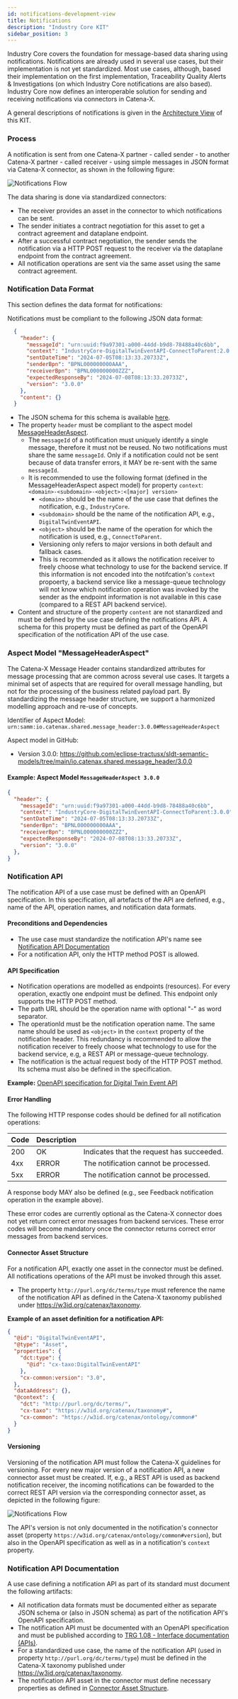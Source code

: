 ```yaml
---
id: notifications-development-view
title: Notifications
description: "Industry Core KIT"
sidebar_position: 3
---
```


<!--
This work is licensed under the [CC-BY-4.0](https://creativecommons.org/licenses/by/4.0/legalcode).

- SPDX-License-Identifier: CC-BY-4.0
- SPDX-FileCopyrightText: 2025 BASF SE
- SPDX-FileCopyrightText: 2025 Robert Bosch Manufacturing Solutions GmbH
- SPDX-FileCopyrightText: 2025 Bayerische Motoren Werke Aktiengesellschaft (BMW AG)
- SPDX-FileCopyrightText: 2025 Deloitte Consulting GmbH.
- SPDX-FileCopyrightText: 2025 GALIA
- SPDX-FileCopyrightText: 2025 msg systems AG
- SPDX-FileCopyrightText: 2025 SAP SE
- SPDX-FileCopyrightText: 2025 Contributors to the Eclipse Foundation
- Source URL: https://github.com/eclipse-tractusx/eclipse-tractusx.github.io/tree/main/docs-kits/kits/industry-core-kit (latest version)
-->

Industry Core covers the foundation for message-based data sharing using notifications. Notifications are already used in several use cases, but their implementation is not yet standardized. Most use cases, although, based their implementation on the first implementation, Traceability Quality Alerts & Investigations (on which Industry Core notifications are also based). Industry Core now defines an interoperable solution for sending and receiving notifications via connectors in Catena-X. 

A general descriptions of notifications is given in the [Architecture View](../page_architecture-view.mdx) of this KIT.

### Process

A notification is sent from one Catena-X partner - called sender - to another Catena-X partner - called receiver - using simple messages in JSON format via Catena-X connector, as shown in the following figure:

![Notifications Flow](../assets/notifications_process.svg)

The data sharing is done via standardized connectors:
  - The receiver provides an asset in the connector to which notifications can be sent.
  - The sender initiates a contract negotiation for this asset to get a contract agreement and dataplane endpoint.
  - After a successful contract negotiation, the sender sends the notification via a HTTP POST request to the receiver via the dataplane endpoint from the contract agreement. 
  - All notification operations are sent via the same asset using the same contract agreement.
  
### Notification Data Format

This section defines the data format for notifications:

Notifications must be compliant to the following JSON data format:

```json
  {
    "header": {
      "messageId": "urn:uuid:f9a97301-a000-44dd-b9d8-78488a40c6bb",
      "context": "IndustryCore-DigitalTwinEventAPI-ConnectToParent:2.0.0",
      "sentDateTime": "2024-07-05T08:13:33.20733Z",
      "senderBpn": "BPNL000000000AAA",
      "receiverBpn": "BPNL000000000ZZZ",
      "expectedResponseBy": "2024-07-08T08:13:33.20733Z",
      "version": "3.0.0"
    },
    "content": {}
  }
```

- The JSON schema for this schema is available [here](../assets/notification.schema.json).
- The property `header` must be compliant to the aspect model [MessageHeaderAspect](#aspect-model-messageheaderaspect). 
  - The `messageId` of a notification must uniquely identify a single message, therefore it must not be reused. No two notifications must share the same `messageId`. Only if a notification could not be sent because of data transfer errors, it MAY be re-sent with the same `messageId`.
  - It is recommended to use the following format (defined in the MessageHeaderAspect aspect model) for property `context`: `<domain>-<subdomain>-<object>:<[major] version>`
    - `<domain>` should be the name of the use case that defines the notification, e.g., `IndustryCore`.
    - `<subdomain>` should be the name of the notification API, e.g., `DigitalTwinEventAPI`.
    - `<object>` should be the name of the operation for which the notification is used, e.g., `ConnectToParent`.
    - Versioning only refers to major versions in both default and fallback cases. 
    - This is recommended as it allows the notification receiver to freely choose what technology to use for the backend service. If this information is not encoded into the notifcation's `context` propoerty, a backend service like a message-queue technology will not know which notification operation was invoked by the sender as the endpoint information is not available in this case (compared to a REST API backend service).
 - Content and structure of the property `content` are not stanardized and must be defined by the use case defining the notifications API. A schema for this property must be defined as part of the OpenAPI specification of the notification API of the use case.

### Aspect Model "MessageHeaderAspect"

The Catena-X Message Header contains standardized attributes for message processing that are common across several use cases. It targets a minimal set of aspects that are required for overall message handling, but not for the processing of the business related payload part. By standardizing the message header structure, we support a harmonized modelling approach and re-use of concepts.

Identifier of Aspect Model:  `urn:samm:io.catenax.shared.message_header:3.0.0#MessageHeaderAspect` 

Aspect model in GitHub:
- Version 3.0.0: https://github.com/eclipse-tractusx/sldt-semantic-models/tree/main/io.catenax.shared.message_header/3.0.0

#### Example: Aspect Model `MessageHeaderAspect 3.0.0`

```json
{
  "header": {
    "messageId": "urn:uuid:f9a97301-a000-44dd-b9d8-78488a40c6bb",
    "context": "IndustryCore-DigitalTwinEventAPI-ConnectToParent:3.0.0",
    "sentDateTime": "2024-07-05T08:13:33.20733Z",
    "senderBpn": "BPNL000000000AAA",
    "receiverBpn": "BPNL000000000ZZZ",
    "expectedResponseBy": "2024-07-08T08:13:33.20733Z",
    "version": "3.0.0"
  },
}
```

### Notification API

The notification API of a use case must be defined with an OpenAPI specification. In this specification, all artefacts of the API are defined, e.g., name of the API, operation names, and notification data formats.

#### Preconditions and Dependencies

- The use case must standardize the notification API's name see [Notification API Documentation](#notification-api-documentation)
- For a notification API, only the HTTP method POST is allowed.

#### API Specification

- Notification operations are modelled as endpoints (resources). For every operation, exactly one endpoint must be defined. This endpoint only supports the HTTP POST method.
- The path URL should be the operation name with optional "-" as word separator. 
- The operationId must be the notification operation name. The same name should be used as `<object>` in the `context` property of the notification header. This redundancy is recommended to allow the notification receiver to freely choose what technology to use for the backend service, e.g, a REST API or message-queue technology.
- The notification is the actual request body of the HTTP POST method. Its schema must also be defined in the specification.
  
**Example:** [OpenAPI specification for Digital Twin Event API](https://eclipse-tractusx.github.io/api-hub/eclipse-tractusx.github.io/3.0.0/example-digital-twin-event-api.yaml) 

#### Error Handling

The following HTTP response codes should be defined for all notification operations:

| Code | Description | |
|------|-------------------------------------------------------------------------------------------------------------------------------------------------------------------------------------------------------------------------|---|
| 200  | OK | Indicates that the request has succeeded. |
| 4xx  | ERROR | The notification cannot be processed. |
| 5xx  | ERROR | The notification cannot be processed. |

A response body MAY also be defined (e.g., see Feedback notification operation in the example above).

These error codes are currently optional as the Catena-X connector does not yet return correct error messages from backend services. These error codes will become mandatory once the connector returns correct error messages from backend services.

#### Connector Asset Structure

For a notification API, exactly one asset in the connector must be defined. All notifications operations of the API must be invoked through this asset. 

- The property `http://purl.org/dc/terms/type` must reference the name of the notification API as defined in the Catena-X taxonomy published under https://w3id.org/catenax/taxonomy.

**Example of an asset definition for a notification API:**

```json
{
  "@id": "DigitalTwinEventAPI",
  "@type": "Asset",
  "properties": {
    "dct:type": {
      "@id": "cx-taxo:DigitalTwinEventAPI"
    },
    "cx-common:version": "3.0",
  },
  "dataAddress": {},
  "@context": {
    "dct": "http://purl.org/dc/terms/",
    "cx-taxo": "https://w3id.org/catenax/taxonomy#",
    "cx-common": "https://w3id.org/catenax/ontology/common#"
  }
}
```

#### Versioning

Versioning of the notification API must follow the Catena-X guidelines for versioning. For every new major version of a notification API, a new connector asset must be created. If, e.g., a REST API is used as backend notification receiver, the incoming notifications can be fowarded to the correct REST API version via the corresponding connector asset, as depicted in the following figure:

![Notifications Flow](../assets/notifications_connector_versioning.svg)

The API's version is not only documented in the notification's connector asset (property `https://w3id.org/catenax/ontology/common#version`), but also in the OpenAPI specification as well as in a notification's `context` property.

### Notification API Documentation

A use case defining a notification API as part of its standard must document the following artifacts:
- All notification data formats must be documented either as separate JSON schema or (also in JSON schema) as part of the notification API's OpenAPI specification.
- The notification API must be documented with an OpenAPI specification and must be published according to [TRG 1.08 - Interface documentation (APIs)](/docs/release/trg-1/trg-1-08/).
- For a standardized use case, the name of the notification API (used in property `http://purl.org/dc/terms/type`) must be defined in the Catena-X taxonomy published under https://w3id.org/catenax/taxonomy.
- The notification API asset in the connector must define necessary properties as defined in [Connector Asset Structure](#connector-asset-structure).

